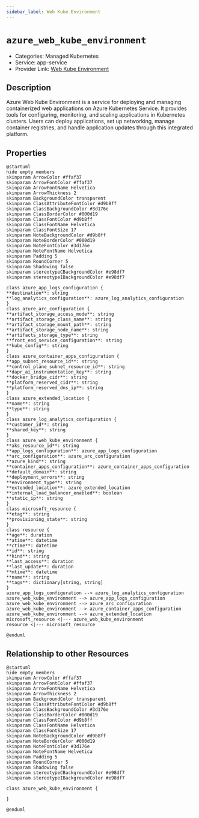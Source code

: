 ```yaml
---
sidebar_label: Web Kube Environment
---
```


# `azure_web_kube_environment`

- Categories: Managed Kubernetes
- Service: app-service
- Provider Link: [Web Kube Environment](https://learn.microsoft.com/en-us/azure/app-service/environment/overview)

## Description

Azure Web Kube Environment is a service for deploying and managing containerized web applications on Azure Kubernetes Service. It provides tools for configuring, monitoring, and scaling applications in Kubernetes clusters. Users can deploy applications, set up networking, manage container registries, and handle application updates through this integrated platform.

## Properties

<ZoomPanPinch>

```kroki imgType="plantuml" imgAlt="Diagram of Web Kube Environment data model"
@startuml
hide empty members
skinparam ArrowColor #ffaf37
skinparam ArrowFontColor #ffaf37
skinparam ArrowFontName Helvetica
skinparam ArrowThickness 2
skinparam BackgroundColor transparent
skinparam ClassAttributeFontColor #d9b8ff
skinparam ClassBackgroundColor #3d176e
skinparam ClassBorderColor #000d19
skinparam ClassFontColor #d9b8ff
skinparam ClassFontName Helvetica
skinparam ClassFontSize 17
skinparam NoteBackgroundColor #d9b8ff
skinparam NoteBorderColor #000d19
skinparam NoteFontColor #3d176e
skinparam NoteFontName Helvetica
skinparam Padding 5
skinparam RoundCorner 5
skinparam Shadowing false
skinparam stereotypeCBackgroundColor #e98df7
skinparam stereotypeIBackgroundColor #e98df7

class azure_app_logs_configuration {
**destination**: string
**log_analytics_configuration**: azure_log_analytics_configuration
}
class azure_arc_configuration {
**artifact_storage_access_mode**: string
**artifact_storage_class_name**: string
**artifact_storage_mount_path**: string
**artifact_storage_node_name**: string
**artifacts_storage_type**: string
**front_end_service_configuration**: string
**kube_config**: string
}
class azure_container_apps_configuration {
**app_subnet_resource_id**: string
**control_plane_subnet_resource_id**: string
**dapr_ai_instrumentation_key**: string
**docker_bridge_cidr**: string
**platform_reserved_cidr**: string
**platform_reserved_dns_ip**: string
}
class azure_extended_location {
**name**: string
**type**: string
}
class azure_log_analytics_configuration {
**customer_id**: string
**shared_key**: string
}
class azure_web_kube_environment {
**aks_resource_id**: string
**app_logs_configuration**: azure_app_logs_configuration
**arc_configuration**: azure_arc_configuration
**azure_kind**: string
**container_apps_configuration**: azure_container_apps_configuration
**default_domain**: string
**deployment_errors**: string
**environment_type**: string
**extended_location**: azure_extended_location
**internal_load_balancer_enabled**: boolean
**static_ip**: string
}
class microsoft_resource {
**etag**: string
**provisioning_state**: string
}
class resource {
**age**: duration
**atime**: datetime
**ctime**: datetime
**id**: string
**kind**: string
**last_access**: duration
**last_update**: duration
**mtime**: datetime
**name**: string
**tags**: dictionary[string, string]
}
azure_app_logs_configuration --> azure_log_analytics_configuration
azure_web_kube_environment --> azure_app_logs_configuration
azure_web_kube_environment --> azure_arc_configuration
azure_web_kube_environment --> azure_container_apps_configuration
azure_web_kube_environment --> azure_extended_location
microsoft_resource <|--- azure_web_kube_environment
resource <|--- microsoft_resource

@enduml
```

</ZoomPanPinch>

## Relationship to other Resources

<ZoomPanPinch>

```kroki imgType="plantuml" imgAlt="Diagram of Web Kube Environment resource relationships"
@startuml
hide empty members
skinparam ArrowColor #ffaf37
skinparam ArrowFontColor #ffaf37
skinparam ArrowFontName Helvetica
skinparam ArrowThickness 2
skinparam BackgroundColor transparent
skinparam ClassAttributeFontColor #d9b8ff
skinparam ClassBackgroundColor #3d176e
skinparam ClassBorderColor #000d19
skinparam ClassFontColor #d9b8ff
skinparam ClassFontName Helvetica
skinparam ClassFontSize 17
skinparam NoteBackgroundColor #d9b8ff
skinparam NoteBorderColor #000d19
skinparam NoteFontColor #3d176e
skinparam NoteFontName Helvetica
skinparam Padding 5
skinparam RoundCorner 5
skinparam Shadowing false
skinparam stereotypeCBackgroundColor #e98df7
skinparam stereotypeIBackgroundColor #e98df7

class azure_web_kube_environment {

}

@enduml
```

</ZoomPanPinch>
